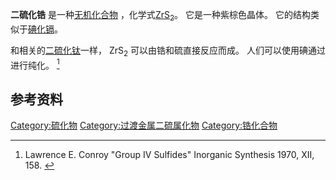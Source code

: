 {{chembox
| verifiedrevid = 333719065
| Name = 
| NameEn= Zirconium(IV) sulfide
| Reference = <ref name="hand">
{{Citation
| last = Lide
| first = David R.
| author-link =
| publication-date =
| year = 1998
| title = Handbook of Chemistry and Physics
| edition = 87
| volume =
| series =
| location = Boca Raton, Florida
| place =
| publisher = CRC Press
| id =
| isbn = 0-8493-0594-2
| doi =
| oclc =
| pages = 4–96
| url =
| accessdate =
}}</ref>
| ImageFile =Cadmium-iodide-3D-layers.png
| IUPACName = Zirconium(IV) sulfide
| OtherNames =
|Section1={{Chembox Identifiers
| CASNo = 12039-15-5
| PubChem = 10219558
| ChemSpiderID = 8395050
| StdInChI=1S/2S.Zr/q2*-2;+4
| StdInChIKey = XWPGCGMKBKONAU-UHFFFAOYSA-N
| SMILES = [S-2].[S-2].[Zr+4]
 }}
|Section2={{Chembox Properties
| Formula = ZrS<sub>2</sub>
| MolarMass = 155.356 g/mol
| Appearance = 红棕色晶体
| Density = 3.82 g/cm<sup>3</sup>
| MeltingPtC = 1480
| BoilingPt =
| Solubility = 不可溶
 }}
|Section3={{Chembox Structure
| Coordination = 八面体型
| CrystalStruct = [[斜方晶系|斜方晶系]], [[Pearson_symbol|hP3]]|SpaceGroup = P-3m1, No. 164
| Dipole =
  }}
|Section7={{Chembox Hazards
| EUClass = 未列出
| ExternalSDS = [http://www.strem.com/catalog/printer.php?type=msds&catalog_number=93-4033 MSDS]
 }}
}}
'''二硫化锆''' 是一种[[无机化合物|无机化合物]] ，化学式[[锆|Zr]][[硫|S<sub>2</sub>]]。  它是一种紫棕色晶体。 它的结构类似于[[碘化镉|碘化镉]]。

和相关的[[二硫化钛|二硫化钛]]一样， ZrS<sub>2</sub> 可以由锆和硫直接反应而成。  人们可以使用碘通过{{le|蒸气输送|Vapor transport}}进行纯化。 <ref>Lawrence E. Conroy "Group IV Sulfides" Inorganic Synthesis 1970, XII, 158.  {{DOI|10.1002/9780470132432.ch28}}</ref>

==参考资料==
{{reflist}}
{{锆化合物}}
{{硫化合物}}
{{硫化物}}

[[Category:硫化物|Category:硫化物]]
[[Category:过渡金属二硫属化物|Category:过渡金属二硫属化物]]
[[Category:锆化合物|Category:锆化合物]]


{{inorganic-compound-stub}}